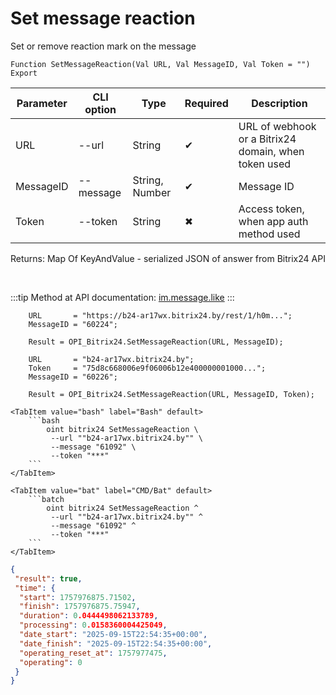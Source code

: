 ﻿---
sidebar_position: 3
description: Set message reaction and other functions to work with Bitrix24 in the Open Integration Package, a free open-source integration library for 1C:Enterprise 8, OneScript and CLI
keywords: [1C, 1С, 1С:Enterprise, 1С:Enterprise 8.3, API, Integration, Services, Exchange, OneScript, CLI, Bitrix24]
---


# Set message reaction
 Set or remove reaction mark on the message



`Function SetMessageReaction(Val URL, Val MessageID, Val Token = "") Export`

  | Parameter | CLI option | Type | Required | Description |
  |-|-|-|-|-|
  | URL | --url | String | &#x2714; | URL of webhook or a Bitrix24 domain, when token used |
  | MessageID | --message | String, Number | &#x2714; | Message ID |
  | Token | --token | String | &#x2716; | Access token, when app auth method used |

  
  Returns:  Map Of KeyAndValue - serialized JSON of answer from Bitrix24 API

<br/>

:::tip
Method at API documentation: [im.message.like](https://dev.1c-bitrix.ru/learning/course/?COURSE_ID=93&LESSON_ID=12121)
:::
<br/>


```bsl title="1C:Enterprise/OneScript code example"
    URL       = "https://b24-ar17wx.bitrix24.by/rest/1/h0m...";
    MessageID = "60224";

    Result = OPI_Bitrix24.SetMessageReaction(URL, MessageID);

    URL       = "b24-ar17wx.bitrix24.by";
    Token     = "75d8c668006e9f06006b12e400000001000...";
    MessageID = "60226";

    Result = OPI_Bitrix24.SetMessageReaction(URL, MessageID, Token);
```
 

 <Tabs>
  
    <TabItem value="bash" label="Bash" default>
        ```bash
            oint bitrix24 SetMessageReaction \
             --url ""b24-ar17wx.bitrix24.by"" \
             --message "61092" \
             --token "***"
        ```
    </TabItem>
  
    <TabItem value="bat" label="CMD/Bat" default>
        ```batch
            oint bitrix24 SetMessageReaction ^
             --url ""b24-ar17wx.bitrix24.by"" ^
             --message "61092" ^
             --token "***"
        ```
    </TabItem>
</Tabs>


```json title="Result"
{
 "result": true,
 "time": {
  "start": 1757976875.71502,
  "finish": 1757976875.75947,
  "duration": 0.0444498062133789,
  "processing": 0.0158360004425049,
  "date_start": "2025-09-15T22:54:35+00:00",
  "date_finish": "2025-09-15T22:54:35+00:00",
  "operating_reset_at": 1757977475,
  "operating": 0
 }
}
```
